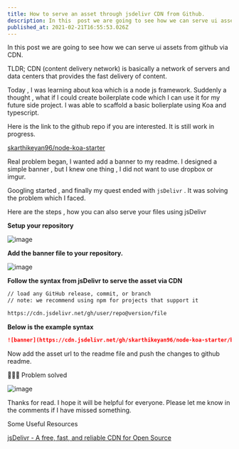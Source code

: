 ```yaml
---
title: How to serve an asset through jsdelivr CDN from Github.
description: In this  post we are going to see how we can serve ui assets from github via CDN.   TLDR; CDN (conten...
published_at: 2021-02-21T16:55:53.026Z
---
```


In this  post we are going to see how we can serve ui assets from github via CDN. 

TLDR; CDN (content delivery network) is basically a network of servers and data centers that provides the fast delivery of content.

Today ,  I was learning about koa which is a node js framework. Suddenly a thought , what if I could create boilerplate code which I can use it for my future side project. I was able to scaffold a basic bolierplate using Koa and typescript. 

Here is the link to the github repo if you are interested. It is still work in progress. 

[skarthikeyan96/node-koa-starter](https://github.com/skarthikeyan96/node-koa-starter)

Real problem began, I wanted add a banner to my readme. I designed a simple banner , but  I knew one thing , I did not want to use dropbox or imgur. 

Googling started , and finally my quest ended with `jsDelivr` . It was solving the  problem which I faced.

Here are the steps , how you can also serve your files using jsDelivr

**Setup your repository** 

![image](https://dev-to-uploads.s3.amazonaws.com/uploads/articles/v19an0mp812rzjtyoqt3.png)


**Add the banner file to your repository.**

![image](https://dev-to-uploads.s3.amazonaws.com/uploads/articles/0dyek29doayrx43jsts2.png)
 

**Follow the syntax from jsDelivr to serve the asset via CDN**

```markdown
// load any GitHub release, commit, or branch
// note: we recommend using npm for projects that support it

https://cdn.jsdelivr.net/gh/user/repo@version/file
```

**Below is the example syntax**

```markdown
![banner](https://cdn.jsdelivr.net/gh/skarthikeyan96/node-koa-starter/banner.png)
```

Now add the asset url to the readme file and push the changes to github readme. 

🎉🎉🎉  Problem solved

![image](https://dev-to-uploads.s3.amazonaws.com/uploads/articles/fktlsdtkqgy5o88nh2ca.png)
 
Thanks for read. I hope it will be helpful for everyone. Please let me know in the comments if I have missed something. 
 
Some Useful Resources

[jsDelivr - A free, fast, and reliable CDN for Open Source](https://www.jsdelivr.com/?docs=gh)